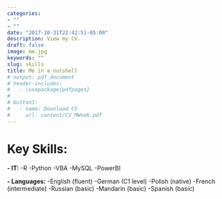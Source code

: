 ```yaml
---
categories:
- ""
- ""
date: "2017-10-31T22:42:51-05:00"
description: View my CV.
draft: false
image: me.jpg
keywords: ""
slug: skills
title: Me in a nutshell
# output: pdf_document
# header-includes:
#   - \usepackage{pdfpages}
# 
# button3:
#   - name: Download CV
#     url: content/CV_MWnek.pdf
---
```

 

# Key Skills:
**- IT:** 
  -R 
  -Python 
  -VBA
  -MySQL
  -PowerBI
    
**- Languages:** 
  -English (fluent)
  -German (C1 level)
  -Polish (native)
  -French (intermediate)
  -Russian (basic)
  -Mandarin (basic)
  -Spanish (basic)
    